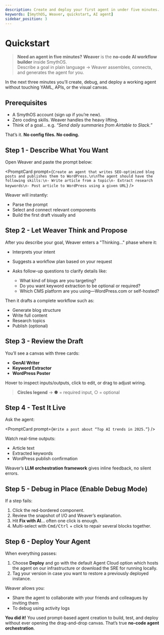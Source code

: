 ```yaml
---
description: Create and deploy your first agent in under five minutes.
keywords: [SmythOS, Weaver, quickstart, AI agent]
sidebar_position: 3
---
```

# Quickstart

> **Need an agent in five minutes?** 
> **Weaver** is the **no-code AI workflow builder** inside SmythOS.  
> Describe a goal in plain language → Weaver assembles, connects, and generates the agent for you.

<InfoCallout title="TL;DR"> In the next three minutes you’ll create, debug, and deploy a working agent without touching YAML, APIs, or the visual canvas. </InfoCallout>

<Divider/>

## Prerequisites

- A SmythOS account (<DocLink to="https://app.smythos.com/signup">sign up</DocLink> if you’re new).  
- Zero coding skills. Weaver handles the heavy lifting.
- Think of a goal... e.g. *“Send daily summaries from Airtable to Slack.”*

That’s it. **No config files. No coding.**

<Divider/>

## Step 1 - Describe What You Want

Open Weaver and paste the prompt below:

<PromptCard prompt={`Create an agent that writes SEO-optimized blog posts and publishes them to WordPress.\n\nThe agent should have the following skills:\n- Write article from a topic\n- Extract research keywords\n- Post article to WordPress using a given URL`} />

Weaver will instantly:

- Parse the prompt  
- Select and connect relevant components
- Build the first draft visually and 

<Divider/>

## Step 2 - Let Weaver Think and Propose

After you describe your goal, Weaver enters a "Thinking..." phase where it:

- Interprets your intent
- Suggests a workflow plan based on your request
- Asks follow-up questions to clarify details like:

    - What kind of blogs are you targeting?
    - Do you want keyword extraction to be optional or required?
    - Which CMS platform are you using—WordPress.com or self-hosted?

Then it drafts a complete workflow such as:

- Generate blog structure
- Write full content
- Research topics
- Publish (optional)
<Divider/>

## Step 3 - Review the Draft

You’ll see a canvas with three cards:

- **GenAI Writer**  
- **Keyword Extractor**  
- **WordPress Poster**

Hover to inspect inputs/outputs, click to edit, or drag to adjust wiring.

> **Circles legend** -> ● = required input, ○ = optional

<Divider/>

## Step 4 - Test It Live

Ask the agent:

<PromptCard prompt={`Write a post about “Top AI trends in 2025.”`} />

Watch real-time outputs:

- Article text  
- Extracted keywords  
- WordPress publish confirmation  

Weaver’s **LLM orchestration framework** gives inline feedback, no silent errors.

<Divider/>

## Step 5 - Debug in Place (Enable Debug Mode)

If a step fails:

1. Click the red-bordered component.  
2. Review the snapshot of I/O and Weaver’s explanation.  
3. Hit **Fix with AI**... often one click is enough.  
4. Multi-select with <kbd>Cmd/Ctrl</kbd> + click to repair several blocks together.

<Divider/>

## Step 6 - Deploy Your Agent

When everything passes:

1. Choose <DocLink to='/docs/agent-deployments/overview'> **Deploy**</DocLink> and go with the default Agent Cloud option which hosts the agent on our infrastructure or download the SRE for running locally. 
2. Tag your version in case you want to restore a previously deployed instance.

Weaver allows you:

 - Share the agent to <DocLink to='/docs/agent-collaboration/overview'>collaborate</DocLink> with your friends and colleagues by inviting them
- To debug using activity logs

<InfoCallout> **You did it!** You used prompt-based agent creation to build, test, and deploy without ever opening the drag-and-drop canvas. That’s true **no-code agent orchestration**. </InfoCallout>
